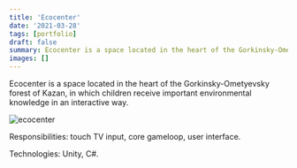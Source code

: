 ```yaml
---
title: 'Ecocenter'
date: '2021-03-28'
tags: [portfolio]
draft: false
summary: Ecocenter is a space located in the heart of the Gorkinsky-Ometyevsky forest of Kazan, in which children receive important environmental knowledge in an interactive way.
images: []
---
```


Ecocenter is a space located in the heart of the Gorkinsky-Ometyevsky forest of Kazan, in which children receive important environmental knowledge in an interactive way.

![ecocenter](/static/images/portfolio/ecocenter.jpg)

Responsibilities: touch TV input, core gameloop, user interface.

Technologies: Unity, C#.

